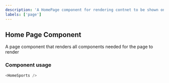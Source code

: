 ```yaml
---
description: 'A HomePage component for rendering contnet to be shown on the home page'
labels: ['page']
---
```



## Home Page Component

A page component that renders all components needed for the page to render

### Component usage

```js
<HomeSports />
```
